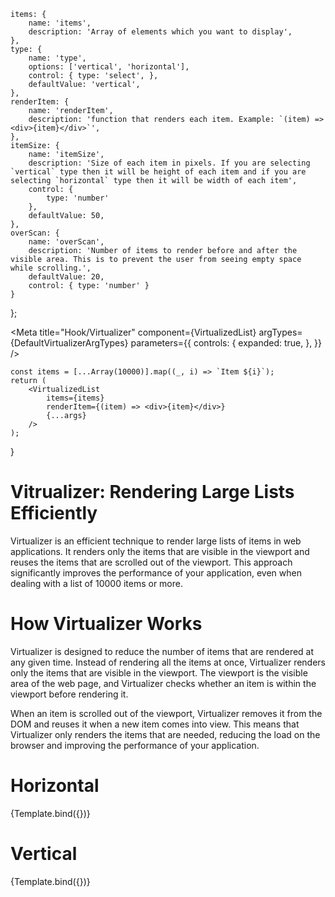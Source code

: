 

	items: {
		name: 'items',
		description: 'Array of elements which you want to display',
	},
	type: {
		name: 'type',
		options: ['vertical', 'horizontal'],
		control: { type: 'select', },
		defaultValue: 'vertical',
	},
	renderItem: {
		name: 'renderItem',
		description: 'function that renders each item. Example: `(item) => <div>{item}</div>`',
	},
	itemSize: {
		name: 'itemSize',
		description: 'Size of each item in pixels. If you are selecting `vertical` type then it will be height of each item and if you are selecting `horizontal` type then it will be width of each item',
		control: {
			type: 'number'
		},
		defaultValue: 50,
	},
	overScan: {
		name: 'overScan',
		description: 'Number of items to render before and after the visible area. This is to prevent the user from seeing empty space while scrolling.',
		defaultValue: 20,
		control: { type: 'number' }
	}
};

<Meta title="Hook/Virtualizer" component={VirtualizedList} argTypes={DefaultVirtualizerArgTypes} parameters={{
	controls: {
		expanded: true,
	},
}}
/>

	const items = [...Array(10000)].map((_, i) => `Item ${i}`);
	return (
		<VirtualizedList
			items={items}
			renderItem={(item) => <div>{item}</div>}
			{...args}
		/>
	);
}

# Vitrualizer: Rendering Large Lists Efficiently
Virtualizer is an efficient technique to render large lists of items in web applications.
It renders only the items that are visible in the viewport and reuses the items that are scrolled out of the viewport.
This approach significantly improves the performance of your application, even when dealing with a list of 10000 items or more.

# How Virtualizer Works
Virtualizer is designed to reduce the number of items that are rendered at any given time.
Instead of rendering all the items at once, Virtualizer renders only the items that are visible in the viewport.
The viewport is the visible area of the web page, and Virtualizer checks whether an item is within the viewport before rendering it.

When an item is scrolled out of the viewport, Virtualizer removes it from the DOM and reuses it when a new item comes into view.
This means that Virtualizer only renders the items that are needed, reducing the load on the browser and improving the performance of your application.
# Horizontal

<Canvas>
	<Story name="Horizontal">
		{Template.bind({})}
	</Story>
</Canvas>


# Vertical

<Canvas>
	<Story name="Vertical" args={{ type: 'Vertical' }}>
		{Template.bind({})}
	</Story>
</Canvas>

